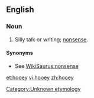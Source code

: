 ==English==

===Noun===
{{en-noun|-}}

# {{slang}} Silly talk or writing; [[nonsense]].

====Synonyms====
* See [[WikiSaurus:nonsense]]

[[Category:Unknown etymology]]

[[et:hooey]]
[[vi:hooey]]
[[zh:hooey]]
